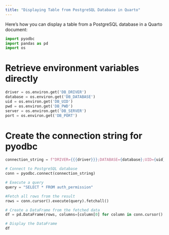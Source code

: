 ```yaml
---
title: "Displaying Table from PostgreSQL Database in Quarto"
---
```


Here's how you can display a table from a PostgreSQL database in a Quarto document:

```python
import pyodbc
import pandas as pd
import os
```

# Retrieve environment variables directly
```python
driver = os.environ.get('DB_DRIVER')
database = os.environ.get('DB_DATABASE')
uid = os.environ.get('DB_UID')
pwd = os.environ.get('DB_PWD')
server = os.environ.get('DB_SERVER')
port = os.environ.get('DB_PORT')
```
# Create the connection string for pyodbc
```python
connection_string = f"DRIVER={{{driver}}};DATABASE={database};UID={uid};PWD={pwd};SERVER={server};PORT={port}"

# Connect to PostgreSQL database
conn = pyodbc.connect(connection_string)
```

```python
# Execute a query
query = "SELECT * FROM auth_permission"

#Fetch all rows from the result
rows = conn.cursor().execute(query).fetchall()

# Create a DataFrame from the fetched data
df = pd.DataFrame(rows, columns=[column[0] for column in conn.cursor().description])

# Display the DataFrame
df
```
